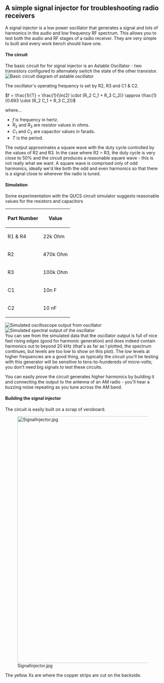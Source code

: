== A simple signal injector for troubleshooting radio receivers ==

A signal injector is a low power oscillator that generates a signal and lots of harmonics in the audio and low frequency RF spectrum. This allows you to test both the audio and RF stages of a radio receiver. They are very simple to built and every work bench should have one.

==== The circuit ====

The basic circuit for for signal injector is an Astable Oscillator -  two transistors configured to alternately switch the state of the other transistor.
[[File:Astable.png|frame|center|Basic circuit diagram of astable oscillator]]

The oscillator's operating frequency is set by R2, R3 and C1 & C2. 

<math>f = \frac{1}{T}

= \frac{1}{\ln(2) \cdot (R_2 C_1 + R_3 C_2)}

\approx \frac{1}{0.693 \cdot (R_2 C_1 + R_3 C_2)}</math>

where...
* ''f'' is frequency in hertz.
* ''R''<sub>2</sub> and ''R''<sub>3</sub> are resistor values in ohms.
* ''C''<sub>1</sub> and ''C''<sub>2</sub> are capacitor values in farads.
* ''T'' is the period.

The output approximates a square wave with the duty cycle controlled by the values of R2 and R3. In the case where R2 = R3, the duty cycle is very close to 50% and the circuit produces a reasonable square wave - this is not really what we want. A square wave is comprised only of odd harmonics, ideally we'd like both the odd and even harmonics so that there is a signal close to wherever the radio is tuned.

==== Simulation ====
Some experimentation with the QUCS circuit simulator suggests reasonable values for the resistors and capacitors
{| class="wikitable"
|-
! Part Number !! Value
|-
| R1 & R4 || 22k Ohm
|-
| R2 || 470k Ohm
|-
| R3 || 100k Ohm
|-
| C1 || 10n F
|-
| C2 || 10 nF
|}
[[File:Timedomain.png|frame|Simulated oscilloscope output from oscillator]]
[[File:Frequency_Domain.png|frame|Simulated spectral output of the oscillator]]
<br clear=all>
You can see from the simulated data that the oscillator output is full of nice fast rising edges (good for harmonic generation) and does indeed contain harmonics out to beyond 20 kHz (that's as far as I plotted, the spectrum continues, but levels are too low to show on this plot). The low levels at higher frequencies are a good thing, as typically the circuit you'll be testing with this generator will be sensitive to tens-to-hundereds of micro-volts; you don't need big signals to test these circuits.

You can easily prove the circuit generates higher harmonics by building it and connecting the output to the antenna of an AM radio - you'll hear a buzzing noise repeating as you tune across the AM band.
==== Building the signal injector ====

The circuit is easily built on a scrap of veroboard.

[[File:SignalInjector.jpg|800px]]

The yellow Xs are where the copper strips are cut on the backside.